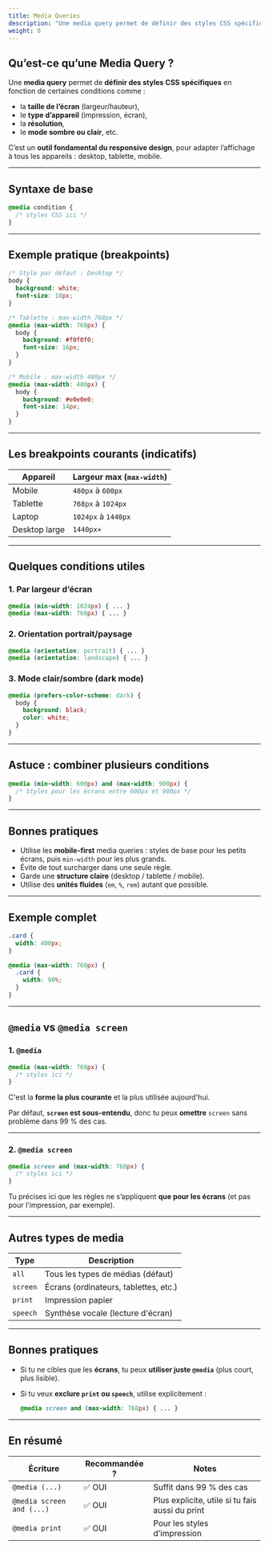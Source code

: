 ```yaml
---
title: Media Queries
description: "Une media query permet de définir des styles CSS spécifiques en fonction de certaines conditions."
weight: 0
---
```


## Qu’est-ce qu’une Media Query ?

Une **media query** permet de **définir des styles CSS spécifiques** en fonction de certaines conditions comme :

- la **taille de l’écran** (largeur/hauteur),
- le **type d’appareil** (impression, écran),
- la **résolution**,
- le **mode sombre ou clair**, etc.

C’est un **outil fondamental du responsive design**, pour adapter l’affichage à tous les appareils : desktop, tablette, mobile.

---

## Syntaxe de base

```css
@media condition {
  /* styles CSS ici */
}
```

---

## Exemple pratique (breakpoints)

```css
/* Style par défaut : Desktop */
body {
  background: white;
  font-size: 18px;
}

/* Tablette : max-width 768px */
@media (max-width: 768px) {
  body {
    background: #f0f0f0;
    font-size: 16px;
  }
}

/* Mobile : max-width 480px */
@media (max-width: 480px) {
  body {
    background: #e0e0e0;
    font-size: 14px;
  }
}
```

---

## Les breakpoints courants (indicatifs)

| Appareil | Largeur max (`max-width`) |
| --- | --- |
| Mobile | `480px` à `600px` |
| Tablette | `768px` à `1024px` |
| Laptop | `1024px` à `1440px` |
| Desktop large | `1440px+` |

---

## Quelques conditions utiles

### 1. Par largeur d’écran

```css
@media (min-width: 1024px) { ... }
@media (max-width: 768px) { ... }
```

### 2. Orientation portrait/paysage

```css
@media (orientation: portrait) { ... }
@media (orientation: landscape) { ... }
```

### 3. Mode clair/sombre (dark mode)

```css
@media (prefers-color-scheme: dark) {
  body {
    background: black;
    color: white;
  }
}
```

---

## Astuce : combiner plusieurs conditions

```css
@media (min-width: 600px) and (max-width: 900px) {
  /* Styles pour les écrans entre 600px et 900px */
}
```

---

## Bonnes pratiques

- Utilise les **mobile-first** media queries : styles de base pour les petits écrans, puis `min-width` pour les plus grands.
- Évite de tout surcharger dans une seule règle.
- Garde une **structure claire** (desktop / tablette / mobile).
- Utilise des **unités fluides** (`em`, `%`, `rem`) autant que possible.

---

## Exemple complet

```css
.card {
  width: 400px;
}

@media (max-width: 768px) {
  .card {
    width: 90%;
  }
}
```

---

## `@media` vs `@media screen`

### 1. `@media`

```css
@media (max-width: 768px) {
  /* styles ici */
}

```

C'est la **forme la plus courante** et la plus utilisée aujourd'hui.

Par défaut, **`screen` est sous-entendu**, donc tu peux **omettre** `screen` sans problème dans 99 % des cas.

---

### 2. `@media screen`

```css
@media screen and (max-width: 768px) {
  /* styles ici */
}

```

Tu précises ici que les règles ne s’appliquent **que pour les écrans** (et pas pour l'impression, par exemple).

---

## Autres types de media

| Type | Description |
| --- | --- |
| `all` | Tous les types de médias (défaut) |
| `screen` | Écrans (ordinateurs, tablettes, etc.) |
| `print` | Impression papier |
| `speech` | Synthèse vocale (lecture d'écran) |

---

## Bonnes pratiques

- Si tu ne cibles que les **écrans**, tu peux **utiliser juste `@media`** (plus court, plus lisible).
- Si tu veux **exclure `print` ou `speech`**, utilise explicitement :
    
    ```css
    @media screen and (max-width: 768px) { ... }
    
    ```
    

---

## En résumé


| Écriture | Recommandée ? | Notes |
| --- | --- | --- |
| `@media (...)` | ✅ OUI | Suffit dans 99 % des cas |
| `@media screen and (...)` | ✅ OUI | Plus explicite, utile si tu fais aussi du print |
| `@media print` | ✅ OUI | Pour les styles d’impression |

